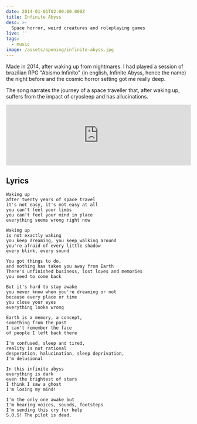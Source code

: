 ```yaml
---
date: 2014-01-01T02:00:00.000Z
title: Infinite Abyss
desc: >-
  Space horror, weird creatures and roleplaying games
live: ''
tags:
  - music
image: /assets/opening/infinite-abyss.jpg
---
```


Made in 2014, after waking up from nightmares. I had played a session of brazilian RPG "Abismo Infinito" (in english, Infinite Abyss, hence the name) the night before and the cosmic horror setting got me really deep.

The song narrates the journey of a space traveller that, after waking up, suffers from the impact of cryosleep and has allucinations.

<iframe
  width="100%"
  height="166"
  scrolling="no"
  frameborder="no"
  allow="autoplay"
  src="https://w.soundcloud.com/player/?url=https%3A//api.soundcloud.com/tracks/147384349&color=%23000000&auto_play=false&hide_related=false&show_comments=true&show_user=true&show_reposts=false&show_teaser=true"
></iframe>

## Lyrics

    Waking up
    after twenty years of space travel
    it's not easy, it's not easy at all
    you can't feel your limbs
    you can't feel your mind in place
    everything seems wrong right now

    Waking up
    is not exactly waking
    you keep dreaming, you keep walking around
    you're afraid of every little shadow
    every blink, every sound

    You got things to do,
    and nothing has taken you away from Earth
    There's unfinished business, lost loves and memories
    you need to come back

    But it's hard to stay awake
    you never know when you're dreaming or not
    because every place or time
    you close your eyes
    everything looks wrong

    Earth is a memory, a concept,
    something from the past
    I can't remember the face
    of people I left back there

    I'm confused, sleep and tired,
    reality is not rational
    desperation, halucination, sleep deprivation,
    I'm delusional

    In this infinite abyss
    everything is dark
    even the brightest of stars
    I think I saw a ghost
    I'm losing my mind!

    I'm the only one awake but
    I'm hearing voices, sounds, footsteps
    I'm sending this cry for help
    S.O.S! The pilot is dead.
